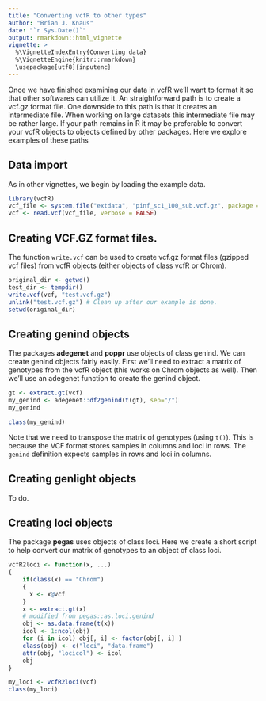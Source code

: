```yaml
---
title: "Converting vcfR to other types"
author: "Brian J. Knaus"
date: "`r Sys.Date()`"
output: rmarkdown::html_vignette
vignette: >
  %\VignetteIndexEntry{Converting data}
  %\VignetteEngine{knitr::rmarkdown}
  \usepackage[utf8]{inputenc}
---
```



Once we have finished examining our data in vcfR we'll want to format it so that other softwares can utilize it.
An straightforward path is to create a vcf.gz format file.
One downside to this path is that it creates an intermediate file.
When working on large datasets this intermediate file may be rather large.
If your path remains in R it may be preferable to convert your vcfR objects to objects defined by other packages.
Here we explore examples of these paths


## Data import

As in other vignettes, we begin by loading the example data.

```r
library(vcfR)
vcf_file <- system.file("extdata", "pinf_sc1_100_sub.vcf.gz", package = "vcfR")
vcf <- read.vcf(vcf_file, verbose = FALSE)
```



## Creating VCF.GZ format files.


The function `write.vcf` can be used to create vcf.gz format files (gzipped vcf files) from vcfR objects (either objects of class vcfR or Chrom).


```r
original_dir <- getwd()
test_dir <- tempdir()
write.vcf(vcf, "test.vcf.gz")
unlink("test.vcf.gz") # Clean up after our example is done.
setwd(original_dir)
```


## Creating genind objects

The packages **adegenet** and **poppr** use objects of class genind.
We can create genind objects fairly easily.
First we'll need to extract a matrix of genotypes from the vcfR object (this works on Chrom objects as well).
Then we'll use an adegenet function to create the genind object.


```r
gt <- extract.gt(vcf)
my_genind <- adegenet::df2genind(t(gt), sep="/")
my_genind

class(my_genind)
```


Note that we need to transpose the matrix of genotypes (using `t()`).
This is because the VCF format stores samples in columns and loci in rows.
The `genind` definition expects samples in rows and loci in columns.


## Creating genlight objects

To do.


## Creating loci objects

The package **pegas** uses objects of class loci.
Here we create a short script to help convert our matrix of genotypes to an object of class loci.


```r
vcfR2loci <- function(x, ...)
{
    if(class(x) == "Chrom")
    {
      x <- x@vcf
    }
    x <- extract.gt(x)
    # modified from pegas::as.loci.genind
    obj <- as.data.frame(t(x))
    icol <- 1:ncol(obj)
    for (i in icol) obj[, i] <- factor(obj[, i] )
    class(obj) <- c("loci", "data.frame")
    attr(obj, "locicol") <- icol
    obj
}

my_loci <- vcfR2loci(vcf)
class(my_loci)
```






